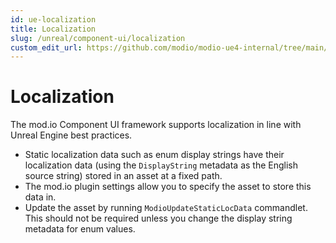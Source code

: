 ```yaml
---
id: ue-localization
title: Localization
slug: /unreal/component-ui/localization
custom_edit_url: https://github.com/modio/modio-ue4-internal/tree/main/Plugins/ModioComponentUI/Doc/doc_root/en-us/component-ui/localization.mdx
---
```



# Localization

The mod.io Component UI framework supports localization in line with Unreal Engine best practices.

- Static localization data such as enum display strings have their localization data (using the `DisplayString` metadata as the English source string) stored in an asset at a fixed path.
- The mod.io plugin settings allow you to specify the asset to store this data in.
- Update the asset by running `ModioUpdateStaticLocData` commandlet.  This should not be required unless you change the display string metadata for enum values.